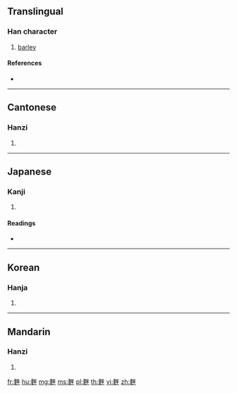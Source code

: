 {{character info/new}}
==Translingual==

===Han character===
{{Han char|rn=199|rad=麥|as=06|sn=17|four=43405|canj=JEIHQ}}

# [[barley]]

====References====
* {{Han ref|kx=1513.220|dkj=47774|dj=2042.200|hdz=74603.110|uh=9EB0|ud=40624|bh=EFAD|bd=61357}}

----

==Cantonese==

===Hanzi===
{{yue-hanzi|jyut=mau4|y=mau4}}

# {{defn|lang=yue|sort=麥06}}

----

==Japanese==

===Kanji===
{{ja-kanji|grade=|rs=麥06}}

# {{defn|lang=ja|sort=麥06}}

====Readings====
* {{ja-readings|on=[[ぼう]] (bō), [[む]] (mu)|kun=[[おおむぎ]] (ōmugi)}}

----

==Korean==

===Hanja===
{{ko-hanja|hangeul=모|eumhun=|rv=mo|mr=mo|y=mo}}

# {{defn|lang=ko|sort=麥06}}

----

==Mandarin==

===Hanzi===
{{cmn-hanzi|pin=[[móu]] ([[mou2]]), [[qū]] ([[qu1]])|wg=mou<sup>2</sup>, ch'ü<sup>1</sup>}}

# {{defn|lang=cmn|sort=麥06}}

[[fr:麰]]
[[hu:麰]]
[[mg:麰]]
[[ms:麰]]
[[pl:麰]]
[[th:麰]]
[[vi:麰]]
[[zh:麰]]